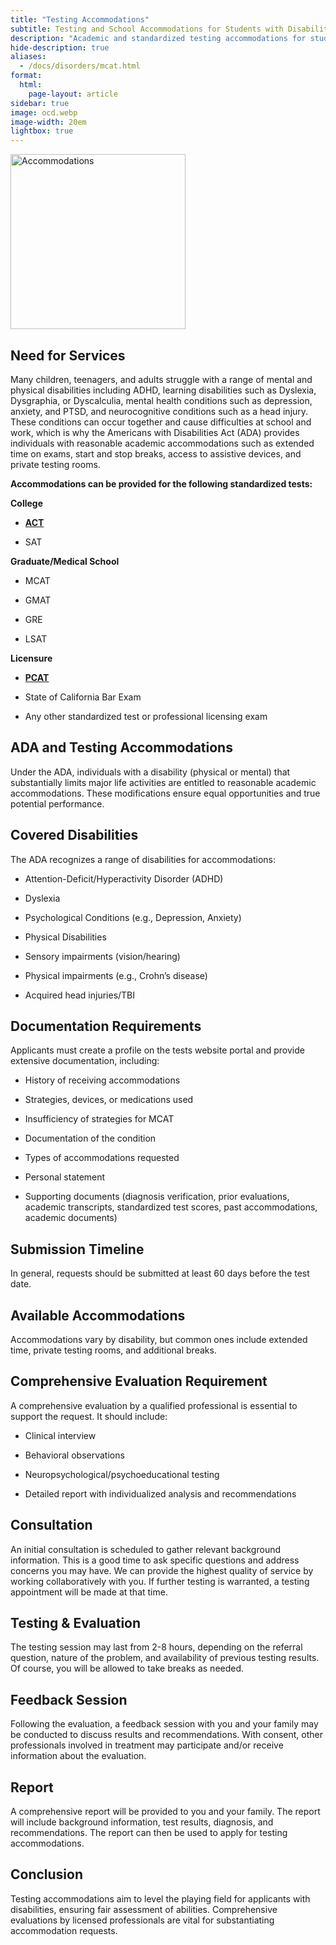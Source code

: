 ```yaml
---
title: "Testing Accommodations"
subtitle: Testing and School Accommodations for Students with Disabilities 
description: "Academic and standardized testing accommodations for students with disabilities."
hide-description: true
aliases:
  - /docs/disorders/mcat.html
format:
  html:
    page-layout: article
sidebar: true
image: ocd.webp
image-width: 20em
lightbox: true
---
```


![](ocd.webp "Accommodations"){width=20em fig-alt="A
brainworkup logo for adult ADHD."}

## Need for Services

Many children, teenagers, and adults struggle with a range of mental and
physical disabilities including ADHD, learning disabilities such as Dyslexia,
Dysgraphia, or Dyscalculia, mental health conditions such as depression,
anxiety, and PTSD, and neurocognitive conditions such as a head injury. These
conditions can occur together and cause difficulties at school and work, which
is why the Americans with Disabilities Act (ADA) provides individuals with
reasonable academic accommodations such as extended time on exams, start and
stop breaks, access to assistive devices, and private testing rooms. 

**Accommodations can be provided for the following standardized tests:**

::: {.grid}

::: {.g-col-4}

**College**

- [**ACT**](https://www.act.org/content/act/en/products-and-services/the-act/registration/accommodations.html?hsa_acc=5799955628&hsa_cam=20819547777&hsa_grp=&hsa_ad=&hsa_src=x&hsa_tgt=&hsa_kw=&hsa_mt=&hsa_net=adwords&hsa_ver=3&gad_source=1)

- SAT
:::

::: {.g-col-4}
**Graduate/Medical School**

- MCAT

- GMAT

- GRE

- LSAT
:::

::: {.g-col-4}
**Licensure**

- [**PCAT**](https://www.pearsonassessments.com/graduate-admissions/pcat/about.html)

- State of California Bar Exam

- Any other standardized test or professional licensing exam
:::

:::


## ADA and Testing Accommodations

Under the ADA, individuals with a disability (physical or mental) that substantially limits major life activities are entitled to reasonable academic accommodations.
These modifications ensure equal opportunities and true potential performance.

## Covered Disabilities

The ADA recognizes a range of disabilities for accommodations:

 - Attention-Deficit/Hyperactivity Disorder (ADHD) 
 
 - Dyslexia 
 
 - Psychological Conditions (e.g., Depression, Anxiety) 
 
 - Physical Disabilities 
 
 - Sensory impairments (vision/hearing) 
 
 - Physical impairments (e.g., Crohn’s disease) 
 
 - Acquired head injuries/TBI

## Documentation Requirements

Applicants must create a profile on the tests website portal and provide
extensive documentation, including: 

- History of receiving accommodations 

- Strategies, devices, or medications used 

- Insufficiency of strategies for MCAT 

- Documentation of the condition 

- Types of accommodations requested 

- Personal statement 

- Supporting documents (diagnosis verification, prior evaluations, academic transcripts, standardized test scores, past accommodations, academic documents)

## Submission Timeline

In general, requests should be submitted at least 60 days before the test date.

## Available Accommodations

Accommodations vary by disability, but common ones include extended time, private testing rooms, and additional breaks.

## Comprehensive Evaluation Requirement

A comprehensive evaluation by a qualified professional is essential to support the request.
It should include: 

- Clinical interview 

- Behavioral observations 

- Neuropsychological/psychoeducational testing 

- Detailed report with individualized analysis and recommendations

## Consultation

An initial consultation is scheduled to gather relevant background information. This is a good time to ask specific questions and address concerns you may have. We can provide the highest quality of service by working collaboratively with you. If further testing is warranted, a testing appointment will be made at that time.

## Testing & Evaluation

The testing session may last from 2-8 hours, depending on the referral question, nature of the problem, and availability of previous testing results. Of course, you will be allowed to take breaks as needed.

## Feedback Session

Following the evaluation, a feedback session with you and your family may be conducted to discuss results and recommendations. With consent, other professionals involved in treatment may participate and/or receive information about the evaluation.

## Report

A comprehensive report will be provided to you and your family. The report will include background information, test results, diagnosis, and recommendations. The report can then be used to apply for testing accommodations.

## Conclusion

Testing accommodations aim to level the playing field for applicants with disabilities, ensuring fair assessment of abilities.
Comprehensive evaluations by licensed professionals are vital for substantiating accommodation requests.
